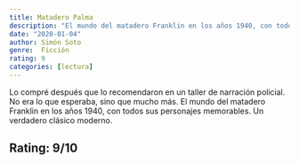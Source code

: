 ```yaml
---
title: Matadero Palma
description: "El mundo del matadero Franklin en los años 1940, con todos sus personajes memorables."
date: "2020-01-04"
author: Simón Soto
genre:  Ficción
rating: 9
categories: [lectura]
---
```

Lo compré después que lo recomendaron en un taller de narración policial. No era lo que esperaba, sino que mucho más. El mundo del matadero Franklin en los años 1940, con todos sus personajes memorables. Un verdadero clásico moderno.

## Rating: 9/10
